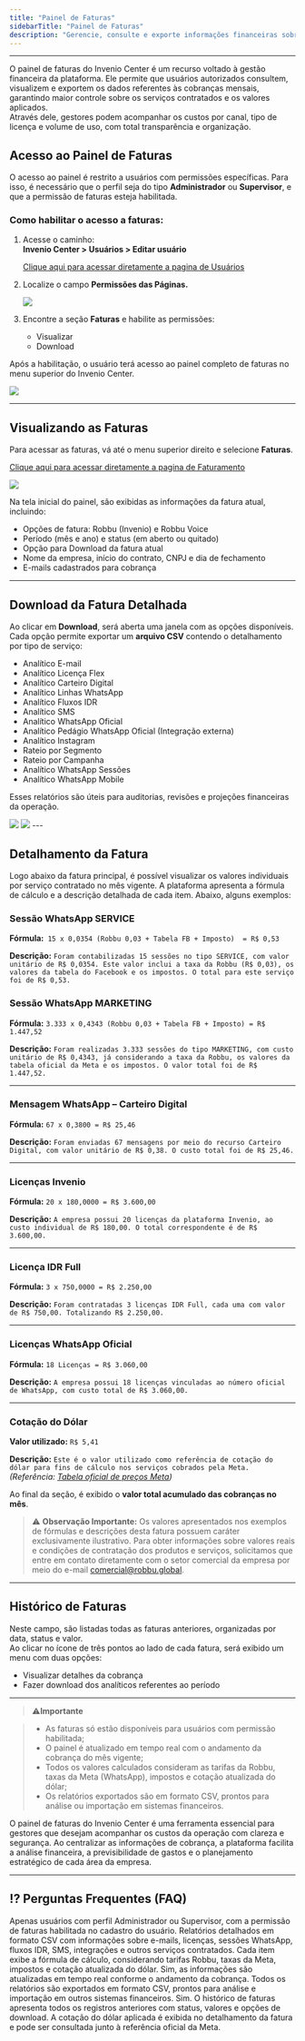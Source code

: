 ```yaml
---
title: "Painel de Faturas"
sidebarTitle: "Painel de Faturas"
description: "Gerencie, consulte e exporte informações financeiras sobre serviços contratados no Invenio Center com o Painel de Faturas."
---
```

---

O painel de faturas do Invenio Center é um recurso voltado à gestão financeira da plataforma. Ele permite que usuários autorizados consultem, visualizem e exportem os dados referentes às cobranças mensais, garantindo maior controle sobre os serviços contratados e os valores aplicados.  
Através dele, gestores podem acompanhar os custos por canal, tipo de licença e volume de uso, com total transparência e organização.


## Acesso ao Painel de Faturas

O acesso ao painel é restrito a usuários com permissões específicas. Para isso, é necessário que o perfil seja do tipo **Administrador** ou **Supervisor**, e que a permissão de faturas esteja habilitada.

### Como habilitar o acesso a faturas:

1. Acesse o caminho:  
   **Invenio Center > Usuários > Editar usuário**

   

   [Clique aqui para acessar diretamente a pagina de Usuários](https://inveniocenter.robbu.global/painel/usuarios)
  

3. Localize o campo **Permissões das Páginas.**  
   
   <img src="https://robbublob.blob.core.windows.net/docs/invenio-center/Faturas/faturas1.png" />

4. Encontre a seção **Faturas** e habilite as permissões:  
   - Visualizar  
   - Download  

Após a habilitação, o usuário terá acesso ao painel completo de faturas no menu superior do Invenio Center. 

 <img src="https://robbublob.blob.core.windows.net/docs/invenio-center/Faturas/Faturas2.png" />

---

## Visualizando as Faturas

Para acessar as faturas, vá até o menu superior direito e selecione **Faturas**.  

[Clique aqui para acessar diretamente a pagina de Faturamento](https://inveniocenter.robbu.global/painel/faturamento)

<img src="https://robbublob.blob.core.windows.net/docs/invenio-center/Faturas/Faturas3.png" />

Na tela inicial do painel, são exibidas as informações da fatura atual, incluindo:
- Opções de fatura: Robbu (Invenio) e Robbu Voice
- Período (mês e ano) e status (em aberto ou quitado)  
- Opção para Download da fatura atual  
- Nome da empresa, início do contrato, CNPJ e dia de fechamento  
- E-mails cadastrados para cobrança  


---

## Download da Fatura Detalhada

Ao clicar em **Download**, será aberta uma janela com as opções disponíveis. Cada opção permite exportar um **arquivo CSV** contendo o detalhamento por tipo de serviço:
- Analítico E-mail  
- Analítico Licença Flex  
- Analítico Carteiro Digital  
- Analítico Linhas WhatsApp  
- Analítico Fluxos IDR  
- Analítico SMS  
- Analítico WhatsApp Oficial  
- Analítico Pedágio WhatsApp Oficial (Integração externa)  
- Analítico Instagram  
- Rateio por Segmento
- Rateio por Campanha
- Analítico WhatsApp Sessões  
- Analítico WhatsApp Mobile  

Esses relatórios são úteis para auditorias, revisões e projeções financeiras da operação.  

<img src="https://robbublob.blob.core.windows.net/docs/invenio-center/Faturas/Faturas6Download.png" />
<img src="https://robbublob.blob.core.windows.net/docs/invenio-center/Faturas/Faturas4.png" />
---

## Detalhamento da Fatura

Logo abaixo da fatura principal, é possível visualizar os valores individuais por serviço contratado no mês vigente. A plataforma apresenta a fórmula de cálculo e a descrição detalhada de cada item. Abaixo, alguns exemplos:

### Sessão WhatsApp SERVICE
  **Fórmula:**` 15 x 0,0354 (Robbu 0,03 + Tabela FB + Imposto)  = R$ 0,53`

  **Descrição:** `Foram contabilizadas 15 sessões no tipo SERVICE, com valor unitário de R$ 0,0354. Este valor inclui a taxa da Robbu (R$ 0,03), os valores da tabela do Facebook e os impostos. O total para este serviço foi de R$ 0,53.`

### Sessão WhatsApp MARKETING  
**Fórmula:** `3.333 x 0,4343 (Robbu 0,03 + Tabela FB + Imposto) = R$ 1.447,52`  

**Descrição:** `Foram realizadas 3.333 sessões do tipo MARKETING, com custo unitário de R$ 0,4343, já considerando a taxa da Robbu, os valores da tabela oficial da Meta e os impostos. O valor total foi de R$ 1.447,52.`

---

### Mensagem WhatsApp – Carteiro Digital  
**Fórmula:** `67 x 0,3800 = R$ 25,46`  

**Descrição:** `Foram enviadas 67 mensagens por meio do recurso Carteiro Digital, com valor unitário de R$ 0,38. O custo total foi de R$ 25,46.`

---

### Licenças Invenio  
**Fórmula:** `20 x 180,0000 = R$ 3.600,00`  

**Descrição:** `A empresa possui 20 licenças da plataforma Invenio, ao custo individual de R$ 180,00. O total correspondente é de R$ 3.600,00.`

---

### Licença IDR Full  
**Fórmula:** `3 x 750,0000 = R$ 2.250,00`  

**Descrição:** `Foram contratadas 3 licenças IDR Full, cada uma com valor de R$ 750,00. Totalizando R$ 2.250,00.`

---

### Licenças WhatsApp Oficial  
**Fórmula:** `18 Licenças = R$ 3.060,00`  

**Descrição:** `A empresa possui 18 licenças vinculadas ao número oficial de WhatsApp, com custo total de R$ 3.060,00.`

---

### Cotação do Dólar  
**Valor utilizado:** `R$ 5,41`  

**Descrição:** `Este é o valor utilizado como referência de cotação do dólar para fins de cálculo nos serviços cobrados pela Meta.`  
*(Referência: [Tabela oficial de preços Meta](https://developers.facebook.com/docs/whatsapp/pricing/))*

Ao final da seção, é exibido o **valor total acumulado das cobranças no mês**.  


> ⚠️ **Observação Importante:**
> Os valores apresentados nos exemplos de fórmulas e descrições desta fatura possuem caráter exclusivamente ilustrativo. Para obter informações sobre valores reais e condições de contratação dos produtos e serviços, solicitamos que entre em contato diretamente com o setor comercial da empresa por meio do e-mail comercial@robbu.global.
---

## Histórico de Faturas

Neste campo, são listadas todas as faturas anteriores, organizadas por data, status e valor.  
Ao clicar no ícone de três pontos ao lado de cada fatura, será exibido um menu com duas opções:
- Visualizar detalhes da cobrança  
- Fazer download dos analíticos referentes ao período


---

> ⚠️**Importante**

>- As faturas só estão disponíveis para usuários com permissão habilitada;  
>- O painel é atualizado em tempo real com o andamento da cobrança do mês vigente;  
>- Todos os valores calculados consideram as tarifas da Robbu, taxas da Meta (WhatsApp), impostos e cotação atualizada do dólar;  
>- Os relatórios exportados são em formato CSV, prontos para análise ou importação em sistemas financeiros.

O painel de faturas do Invenio Center é uma ferramenta essencial para gestores que desejam acompanhar os custos da operação com clareza e segurança. Ao centralizar as informações de cobrança, a plataforma facilita a análise financeira, a previsibilidade de gastos e o planejamento estratégico de cada área da empresa.

---

## ⁉️ Perguntas Frequentes (FAQ)

<AccordionGroup>
  <Accordion title="Quem pode acessar o Painel de Faturas?">
    Apenas usuários com perfil Administrador ou Supervisor, com a permissão de faturas habilitada no cadastro do usuário.
  </Accordion>
  <Accordion title="Quais relatórios posso exportar do painel?">
    Relatórios detalhados em formato CSV com informações sobre e-mails, licenças, sessões WhatsApp, fluxos IDR, SMS, integrações e outros serviços contratados.
  </Accordion>
  <Accordion title="Como funciona o cálculo dos valores?">
    Cada item exibe a fórmula de cálculo, considerando tarifas Robbu, taxas da Meta, impostos e cotação atualizada do dólar.
  </Accordion>
  <Accordion title="O painel atualiza os dados automaticamente?">
    Sim, as informações são atualizadas em tempo real conforme o andamento da cobrança.
  </Accordion>
  <Accordion title="Qual o formato dos relatórios exportados?">
    Todos os relatórios são exportados em formato CSV, prontos para análise e importação em outros sistemas financeiros.
  </Accordion>
  <Accordion title="Posso consultar faturas anteriores?">
    Sim. O histórico de faturas apresenta todos os registros anteriores com status, valores e opções de download.
  </Accordion>
  <Accordion title="Onde encontro a cotação utilizada para os cálculos?">
    A cotação do dólar aplicada é exibida no detalhamento da fatura e pode ser consultada junto à referência oficial da Meta.
  </Accordion>
</AccordionGroup>
